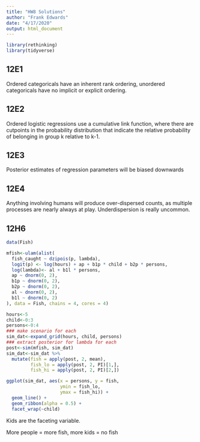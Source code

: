 ```yaml
---
title: "HW8 Solutions"
author: "Frank Edwards"
date: "4/17/2020"
output: html_document
---
```


```r
library(rethinking)
library(tidyverse)
```

## 12E1

Ordered categoricals have an inherent rank ordering, unordered categoricals have no implicit or explicit ordering.

## 12E2

Ordered logistic regressions use a cumulative link function, where there are cutpoints in the probability distribution that indicate the relative probability of belonging in group k relative to k-1.

## 12E3

Posterior estimates of regression parameters will be biased downwards

## 12E4

Anything involving humans will produce over-dispersed counts, as multiple processes are nearly always at play. Underdispersion is really uncommon.

## 12H6

```r
data(Fish)

mfish<-ulam(alist(
  fish_caught ~ dzipois(p, lambda),
  logit(p) <- log(hours) + ap + b1p * child + b2p * persons, 
  log(lambda)<- al + b1l * persons,
  ap ~ dnorm(0, 2),
  b1p ~ dnorm(0, 2),
  b2p ~ dnorm(0, 2),
  al ~ dnorm(0, 2),
  b1l ~ dnorm(0, 2)
), data = Fish, chains = 4, cores = 4)
```

```r
hours<-5
child<-0:3
persons<-0:4
### make scenario for each
sim_dat<-expand_grid(hours, child, persons)
### extract posterior for lambda for each
post<-sim(mfish, sim_dat)
sim_dat<-sim_dat %>% 
  mutate(fish = apply(post, 2, mean),
         fish_lo = apply(post, 2, PI)[1,],
         fish_hi = apply(post, 2, PI)[2,])

ggplot(sim_dat, aes(x = persons, y = fish,
                    ymin = fish_lo, 
                    ymax = fish_hi)) + 
  geom_line() + 
  geom_ribbon(alpha = 0.5) + 
  facet_wrap(~child)
```
Kids are the faceting variable. 

More people = more fish, more kids = no fish
